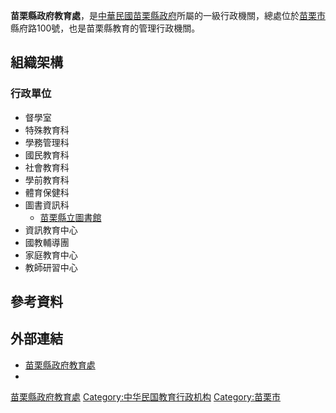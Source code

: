 {{Unreferenced |time=2014-12-20T16:44:05+00:00 }}
{{中華民國政府部門基礎資訊
|部門名稱       = 苗栗縣政府教育處
|外文名稱       = 
|外文語言       = 英語
|部門標誌       = 
|代表圖像       = 
|代表圖像名稱   = 
|首長職銜       = 局長
|首長姓名       = 邱廷岳
|副首長職銜     = 
|副首長姓名     = 
|秘書長職銜     = 
|秘書長姓名     = 
|任命者姓名     = 
|成立日期       = 
|解散日期       = 
|所屬部門       = [[苗栗縣政府|苗栗縣政府]]
|組織編制       = 
|授權法源       = 
|員額任期       = 
|年度預算額     = 
|地址           = 360 [[苗栗市|苗栗市]]縣府路100號
|電話           = +886 037 322-150
|網站           = http://www.mlc.edu.tw/
|備註           = 
}}
'''苗栗縣政府教育處'''，是[[中華民國|中華民國]][[苗栗縣政府|苗栗縣政府]]所屬的一級行政機關，總處位於[[苗栗市|苗栗市]]縣府路100號，也是苗栗縣教育的管理行政機關。

== 組織架構 ==
=== 行政單位 === 	
*督學室
*特殊教育科
*學務管理科 
*國民教育科
*社會教育科
*學前教育科 
*體育保健科
*圖書資訊科
**[[苗栗縣立圖書館|苗栗縣立圖書館]]
*資訊教育中心
*國教輔導團
*家庭教育中心
*教師研習中心

== 參考資料 ==
{{Reflist}}

== 外部連結 ==
*[http://www.mlc.edu.tw/ 苗栗縣政府教育處]{{zh}}
*{{facebook|miaoLiedu|苗栗縣政府教育處}}{{zh}}

{{苗栗縣政府所屬一級機關}}

[[Category:苗栗縣政府教育處|]]
[[Category:中华民国教育行政机构|Category:中华民国教育行政机构]]
[[Category:苗栗市|Category:苗栗市]]